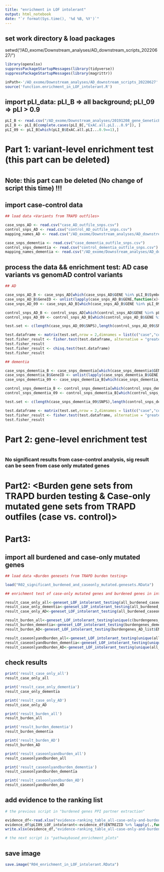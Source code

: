 ```yaml
---
title: "enrichment in LOF intolerant"
output: html_notebook
date: "`r format(Sys.time(), '%d %B, %Y')`"
---
```


## set work directory & load packages

setwd("/AD_exome/Downstream_analyses/AD_downstream_scripts_20220627/")

```r
library(openxlsx)
suppressPackageStartupMessages(library(tidyverse))
suppressPackageStartupMessages(library(magrittr))

inPath<-'/AD_exome/Downstream_analyses/AD_downstream_scripts_20220627'
source('function.enrichment_in_LOF_intolerant.R')
```

## import pLI_data: pLI_B => all background; pLI_09 => pLI > 0.9

```r
pLI_B <- read.csv("/AD_exome/Downstream_analyses/20191208_gene_GeneticEvidence_MasterTable_foranalysis.csv")[,c(1:10,75,76)]
pLI_B <- pLI_B[complete.cases(pLI_B[,"ExAC.all.pLI...0.9"]), ]
pLI_09 <- pLI_B[which(pLI_B$ExAC.all.pLI...0.9==1),]
```

################################################################################
#
# Part 1: variant-level enrichment test (this part can be deleted)
#
################################################################################

## Note: this part can be deleted (No change of script this time) !!!

## import case-control data

```r
## load data <Variants from TRAPD outfiles>

case_snps_AD <- read.csv("case_AD_outfile_snps.csv")
control_snps_AD <- read.csv("control_AD_outfile_snps.csv")
mapping_names_AD <- read.csv("/AD_exome/Downstream_analyses/AD_downstream_scripts/burdenresult_AD_annotatedforLR.csv")[,1:5]

case_snps_dementia <- read.csv("case_dementia_outfile_snps.csv")
control_snps_dementia <- read.csv("control_dementia_outfile_snps.csv")
mapping_names_dementia <- read.csv("/AD_exome/Downstream_analyses/AD_downstream_scripts/burdenresult_dementia_annotatedforLR.csv")[,1:5]
```

## process the data && enrichment test: AD case variants vs genomAD control variants

```r

## AD

case_snps_AD_B <- case_snps_AD[which(case_snps_AD$GENE %in% pLI_B$Symbol),]
case_snps_AD_B$GeneID <- unlist(lapply(case_snps_AD_B$GENE,function(x){pLI_B[which(pLI_B$Symbol==x),"X.GeneID"]}))
case_snps_AD_09 <- case_snps_AD_B[which(case_snps_AD_B$GENE %in% pLI_09$Symbol),]

control_snps_AD_B <- control_snps_AD[which(control_snps_AD$GENE %in% pLI_B$Symbol),]
control_snps_AD_09 <- control_snps_AD_B[which(control_snps_AD_B$GENE %in% pLI_09$Symbol),]

test.set <- c(length(case_snps_AD_09$SNPS),length(control_snps_AD_09$SNPS),length(case_snps_AD_B$SNPS)-length(case_snps_AD_09$SNPS),length(control_snps_AD_B$SNPS)-length(control_snps_AD_09$SNPS))

test.dataframe <- matrix(test.set,nrow = 2,dimnames = list(c("case","control"),c("intolerant","tolerant")))
test.fisher_result <- fisher.test(test.dataframe, alternative = "greater")
test.fisher_result
test.fisher_result <- chisq.test(test.dataframe)
test.fisher_result

## dementia

case_snps_dementia_B <- case_snps_dementia[which(case_snps_dementia$GENE %in% pLI_B$Symbol),]
case_snps_dementia_B$GeneID <- unlist(lapply(case_snps_dementia_B$GENE,function(x){pLI_B[which(pLI_B$Symbol==x),"X.GeneID"]}))
case_snps_dementia_09 <- case_snps_dementia_B[which(case_snps_dementia_B$GENE %in% pLI_09$Symbol),]

control_snps_dementia_B <- control_snps_dementia[which(control_snps_dementia$GENE %in% pLI_B$Symbol),]
control_snps_dementia_09 <- control_snps_dementia_B[which(control_snps_dementia_B$GENE %in% pLI_09$Symbol),]

test.set <- c(length(case_snps_dementia_09$SNPS),length(control_snps_dementia_09$SNPS),length(case_snps_dementia_B$SNPS)-length(case_snps_dementia_09$SNPS),length(control_snps_dementia_B$SNPS)-length(control_snps_dementia_09$SNPS))

test.dataframe <- matrix(test.set,nrow = 2,dimnames = list(c("case","control"),c("intolerant","tolerant")))
test.fisher_result <- fisher.test(test.dataframe, alternative = "greater")
test.fisher_result
```


################################################################################
#
# Part 2: gene-level enrichment test
#
################################################################################

### No significant results from case-control analysis, sig result can be seen from case only mutated genes

# Part2: <Burden gene sets from TRAPD burden testing & Case-only mutated gene sets from TRAPD outfiles (case vs. control)>
# Part3: <Enrichment of case only mutated genes in intolerant gene list>

## import all burdened and case-only mutated genes

```r
## load data <Burden genesets from TRAPD burden testing>

load("R02_significant_burdened_and_caseonly_mutated.genesets.RData")

## enrichment test of case-only mutated genes and burdened genes in intolerant gene list

result_case_only_all<-geneset_LOF_intolerant_testing(all_burdened_caseonly$all.caseonly$ENTREZID,pLI_09 = pLI_09,pLI_B = pLI_B)
result_case_only_dementia<-geneset_LOF_intolerant_testing(all_burdened_caseonly$dementia.caseonly$ENTREZID,pLI_09 = pLI_09,pLI_B = pLI_B)
result_case_only_AD<-geneset_LOF_intolerant_testing(all_burdened_caseonly$AD.caseonly$ENTREZID,pLI_09 = pLI_09,pLI_B = pLI_B)

result_burden_all<-geneset_LOF_intolerant_testing(unique(c(burdengenes_dementia_list$ENTREZID,burdengenes_AD_list$ENTREZID)),pLI_09 = pLI_09,pLI_B = pLI_B)
result_burden_dementia<-geneset_LOF_intolerant_testing(burdengenes_dementia_list$ENTREZID,pLI_09 = pLI_09,pLI_B = pLI_B)
result_burden_AD<-geneset_LOF_intolerant_testing(burdengenes_AD_list$ENTREZID,pLI_09 = pLI_09,pLI_B = pLI_B)

result_caseonlyandburden_all<-geneset_LOF_intolerant_testing(unique(all_burdened_caseonly$all.caseonly_an_burdened$ENTREZID),pLI_09 = pLI_09,pLI_B = pLI_B)
result_caseonlyandburden_dementia<-geneset_LOF_intolerant_testing(unique(all_burdened_caseonly$dementia.caseonly_an_burdened$ENTREZID),pLI_09 = pLI_09,pLI_B = pLI_B)
result_caseonlyandburden_AD<-geneset_LOF_intolerant_testing(unique(all_burdened_caseonly$AD.caseonly_an_burdened$ENTREZID),pLI_09 = pLI_09,pLI_B = pLI_B)
```

## check results

```r
print('result_case_only_all')
result_case_only_all

print('result_case_only_dementia')
result_case_only_dementia

print('result_case_only_AD')
result_case_only_AD

print('result_burden_all')
result_burden_all

print('result_burden_dementia')
result_burden_dementia

print('result_burden_AD')
result_burden_AD

print('result_caseonlyandburden_all')
result_caseonlyandburden_all

print('result_caseonlyandburden_dementia')
result_caseonlyandburden_dementia

print('result_caseonlyandburden_AD')
result_caseonlyandburden_AD
```


## add evidence to the ranking list

```r
# the previous script in "burdened genes PPI partner extraction"

evidence_df<-read.xlsx("evidence-ranking_table_all-case-only-and-burdened-genes.xlsx")
evidence_df$pLI09_LOF_intolerant<-evidence_df$ENTREZID %>% lapply(.,function(x){if(x %in% pLI_09$X.GeneID){1}else{0}}) %>% unlist
write.xlsx(evidence_df,"evidence-ranking_table_all-case-only-and-burdened-genes.xlsx")

# the next script is "pathwaybased_enrichment_plots"
```


## save image

```r
save.image("R04_enrichment_in_LOF_intolerant.RData")
```
